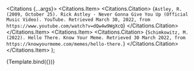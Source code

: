 
<Meta title="Citations" component={Citations} />

  <Citations {...args}>
    <Citations.Item>
      <Citations.Citation>
        {`Astley, R. (2009, October 25). Rick Astley - Never Gonna Give You Up
        (Official Music Video). YouTube. Retrieved March 30, 2022, from
        https://www.youtube.com/watch?v=dQw4w9WgXcQ`}
      </Citations.Citation>
    </Citations.Item>
    <Citations.Item>
      <Citations.Citation>
        {`Schimkowitz, M. (2022). Hello There. Know Your Meme. Retrieved 30 March 2022, from https://knowyourmeme.com/memes/hello-there.`}
      </Citations.Citation>
    </Citations.Item>
  </Citations>
);

<Canvas>
  <Story name="Default">{Template.bind({})}</Story>
</Canvas>
